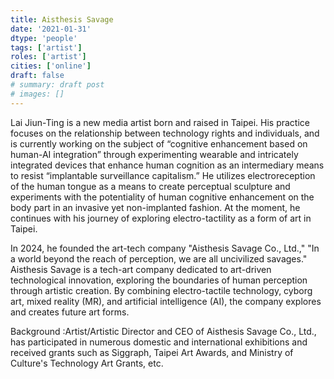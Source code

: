 ```yaml
---
title: Aisthesis Savage
date: '2021-01-31'
dtype: 'people'
tags: ['artist']
roles: ['artist']
cities: ['online']
draft: false
# summary: draft post
# images: []
---
```


Lai Jiun-Ting is a new media artist born and raised in Taipei. His practice focuses on the relationship between technology rights and individuals, and is currently working on the subject of “cognitive enhancement based on human-AI integration” through experimenting wearable and intricately integrated devices that enhance human cognition as an intermediary means to resist “implantable surveillance capitalism.” He utilizes electroreception of the human tongue as a means to create perceptual sculpture and experiments with the potentiality of human cognitive enhancement on the body part in an invasive yet non-implanted fashion.
At the moment, he continues with his journey of exploring electro-tactility as a form of art in Taipei.

In 2024, he founded the art-tech company "Aisthesis Savage Co., Ltd.,"
"In a world beyond the reach of perception, we are all uncivilized savages." Aisthesis Savage is a tech-art
company dedicated to art-driven technological innovation, exploring the boundaries of human perception
through artistic creation. By combining electro-tactile technology, cyborg art, mixed reality (MR), and
artificial intelligence (AI), the company explores and creates future art forms.

Background :Artist/Artistic Director and CEO of Aisthesis Savage Co., Ltd., has participated in
numerous domestic and international exhibitions and received grants such as Siggraph,
Taipei Art Awards, and Ministry of Culture's Technology Art Grants, etc.